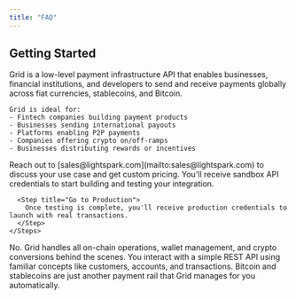 ```yaml
---
title: "FAQ"
---
```


## Getting Started

<AccordionGroup>
  <Accordion title="What is Grid and who is it for?">
    Grid is a low-level payment infrastructure API that enables businesses, financial institutions, and developers to send and receive payments globally across fiat currencies, stablecoins, and Bitcoin. 
    
    Grid is ideal for:
    - Fintech companies building payment products
    - Businesses sending international payouts
    - Platforms enabling P2P payments
    - Companies offering crypto on/off-ramps
    - Businesses distributing rewards or incentives
  </Accordion>

  <Accordion title="How do I get started with Grid?">
    <Steps>
      <Step title="Contact Sales">
        Reach out to [sales@lightspark.com](mailto:sales@lightspark.com) to discuss your use case and get custom pricing.
      </Step>
      <Step title="Get Sandbox Credentials">
        You'll receive sandbox API credentials to start building and testing your integration.
      </Step>
      
      <Step title="Go to Production">
        Once testing is complete, you'll receive production credentials to launch with real transactions.
      </Step>
    </Steps>
  </Accordion>

  <Accordion title="Do I need to know about cryptocurrency to use Grid?">
    No. Grid handles all on-chain operations, wallet management, and crypto conversions behind the scenes. You interact with a simple REST API using familiar concepts like customers, accounts, and transactions. Bitcoin and stablecoins are just another payment rail that Grid manages for you automatically.
  </Accordion>

</AccordionGroup>
